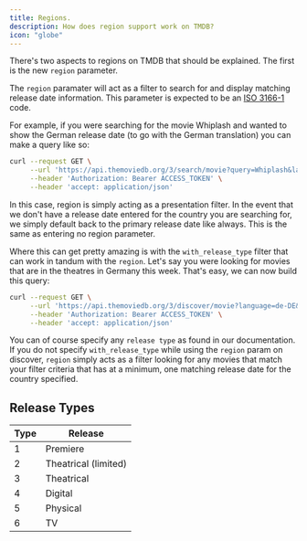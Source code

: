 ```yaml
---
title: Regions.
description: How does region support work on TMDB?
icon: "globe"
---
```



There's two aspects to regions on TMDB that should be explained. The first is the new `region` parameter.

The `region` paramater will act as a filter to search for and display matching release date information. This parameter is expected to be an [ISO 3166-1](https://en.wikipedia.org/wiki/ISO_3166-2) code.

For example, if you were searching for the movie Whiplash and wanted to show the German release date (to go with the German translation) you can make a query like so:

```bash Example German Request
curl --request GET \
     --url 'https://api.themoviedb.org/3/search/movie?query=Whiplash&language=de-DE&region=DE' \
     --header 'Authorization: Bearer ACCESS_TOKEN' \
     --header 'accept: application/json'
```

In this case, region is simply acting as a presentation filter. In the event that we don't have a release date entered for the country you are searching for, we simply default 
back to the primary release date like always. This is the same as entering no region parameter.

Where this can get pretty amazing is with the `with_release_type` filter that can work in tandum with the `region`. Let's say you were looking for movies that are in the 
theatres in Germany this week. That's easy, we can now build this query:

```bash Example German Theatrical Request
curl --request GET \
     --url 'https://api.themoviedb.org/3/discover/movie?language=de-DE&region=DE&release_date.gte=2016-11-16&release_date.lte=2016-12-02&with_release_type=2|3' \
     --header 'Authorization: Bearer ACCESS_TOKEN' \
     --header 'accept: application/json'
```

You can of course specify any `release type` as found in our documentation. If you do not specify `with_release_type` while using the `region` param on discover, 
`region` simply acts as a filter looking for any movies that match your filter criteria that has at a minimum, one matching release date for the country specified.

## Release Types
| Type | Release              |
| -----| ---------------------|
| 1	   | Premiere             |
| 2	   | Theatrical (limited) |
| 3	   | Theatrical           |
| 4	   | Digital              |
| 5	   | Physical             |
| 6	   | TV                   |

